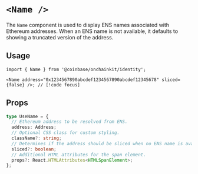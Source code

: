 # `<Name />`

The `Name` component is used to display ENS names associated with Ethereum addresses.
When an ENS name is not available, it defaults to showing a truncated version of the address.

## Usage

```tsx
import { Name } from '@coinbase/onchainkit/identity';

<Name address="0x1234567890abcdef1234567890abcdef12345678" sliced={false} />; // [!code focus]
```

## Props

```ts
type UseName = {
  // Ethereum address to be resolved from ENS.
  address: Address;
  // Optional CSS class for custom styling.
  className?: string;
  // Determines if the address should be sliced when no ENS name is available.
  sliced?: boolean;
  // Additional HTML attributes for the span element.
  props?: React.HTMLAttributes<HTMLSpanElement>;
};
```
